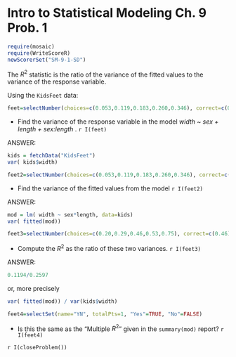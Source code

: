 Intro to Statistical Modeling Ch. 9 Prob. 1
========================================================
```r
require(mosaic)
require(WriteScoreR)
newScorerSet("SM-9-1-SD")
```

The $R^2$ statistic is the ratio of the variance of the fitted values to the variance of the response variable.  

Using the `KidsFeet` data:

```r
feet=selectNumber(choices=c(0.053,0.119,0.183,0.260,0.346), correct=c(0.260), totalPts=1, name="var1")
```
* Find the variance of the response variable in the model *width* ~ *sex + length + sex:length* . `r I(feet)`

<aside>
ANSWER:     
```r
kids = fetchData("KidsFeet")
var( kids$width)
```
</aside>

```r
feet2=selectNumber(choices=c(0.053,0.119,0.183,0.260,0.346), correct=c(0.119), totalPts=1, name="var2")
```
* Find the variance of the fitted values from the model `r I(feet2)`

<aside>
ANSWER:     
```r
mod = lm( width ~ sex*length, data=kids)
var( fitted(mod))
```
</aside>

```r
feet3=selectNumber(choices=c(0.20,0.29,0.46,0.53,0.75), correct=c(0.46), totalPts=1, name="R2")
```
* Compute the $R^2$ as the ratio of these two variances. `r I(feet3)`

<aside>
ANSWER:     
```r
0.1194/0.2597
```
or, more precisely
```r
var( fitted(mod)) / var(kids$width)
```
</aside>

```r
feet4=selectSet(name="YN", totalPts=1, "Yes"=TRUE, "No"=FALSE)
```
* Is this the same as the "Multiple $R^2$" given in the <code>summary(mod)</code> report? `r I(feet4)`


`r I(closeProblem())`

